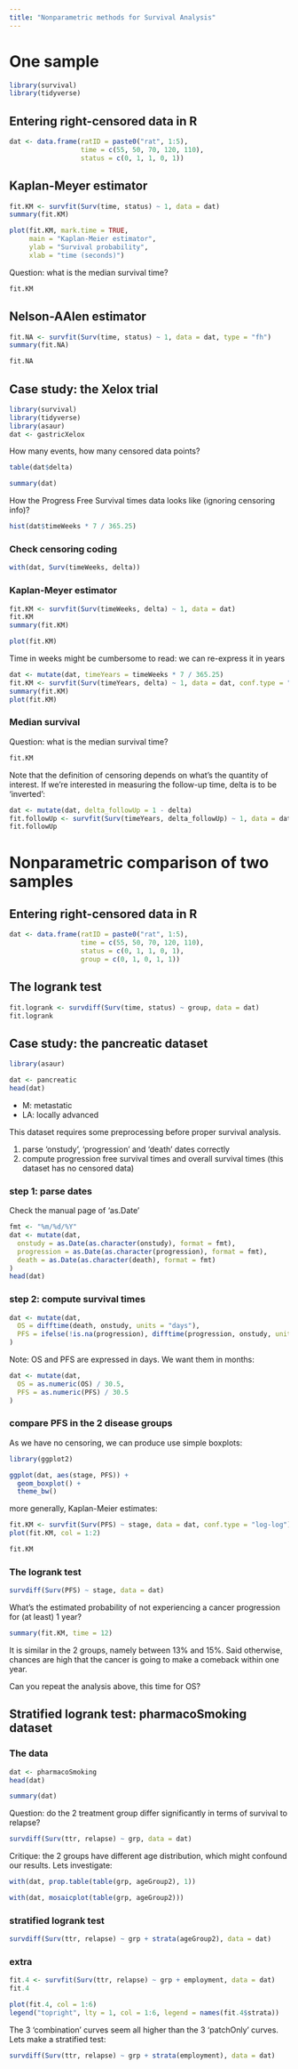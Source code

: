 ---
title: "Nonparametric methods for Survival Analysis"
---

# One sample

```{r}
library(survival)
library(tidyverse)
```

## Entering right-censored data in R
```{r}
dat <- data.frame(ratID = paste0("rat", 1:5),
                  time = c(55, 50, 70, 120, 110),
                  status = c(0, 1, 1, 0, 1))
```

## Kaplan-Meyer estimator
```{r}
fit.KM <- survfit(Surv(time, status) ~ 1, data = dat)
summary(fit.KM)
```

```{r}
plot(fit.KM, mark.time = TRUE,
     main = "Kaplan-Meier estimator",
     ylab = "Survival probability",
     xlab = "time (seconds)")
```

Question: what is the median survival time?
```{r}
fit.KM
```

## Nelson-AAlen estimator
```{r}
fit.NA <- survfit(Surv(time, status) ~ 1, data = dat, type = "fh")
summary(fit.NA)
```

```{r}
fit.NA
```

## Case study: the Xelox trial

```{r}
library(survival)
library(tidyverse)
library(asaur)
dat <- gastricXelox
```

How many events, how many censored data points?
```{r}
table(dat$delta)
```

```{r}
summary(dat)
```


How the Progress Free Survival times data looks like (ignoring censoring info)?
```{r}
hist(dat$timeWeeks * 7 / 365.25)
```

### Check censoring coding

```{r}
with(dat, Surv(timeWeeks, delta))
```


### Kaplan-Meyer estimator
```{r}
fit.KM <- survfit(Surv(timeWeeks, delta) ~ 1, data = dat)
fit.KM
summary(fit.KM)
```

```{r}
plot(fit.KM)
```

Time in weeks might be cumbersome to read: we can re-express it in years
```{r}
dat <- mutate(dat, timeYears = timeWeeks * 7 / 365.25)
fit.KM <- survfit(Surv(timeYears, delta) ~ 1, data = dat, conf.type = "log-log")
summary(fit.KM)
plot(fit.KM)
```

### Median survival
Question: what is the median survival time?
```{r}
fit.KM
```

Note that the definition of censoring depends on what's the quantity of interest.
If we're interested in measuring the follow-up time, delta is to be 'inverted':
```{r}
dat <- mutate(dat, delta_followUp = 1 - delta)
fit.followUp <- survfit(Surv(timeYears, delta_followUp) ~ 1, data = dat, conf.type = "log-log")
fit.followUp
```

# Nonparametric comparison of two samples

## Entering right-censored data in R
```{r}
dat <- data.frame(ratID = paste0("rat", 1:5),
                  time = c(55, 50, 70, 120, 110),
                  status = c(0, 1, 1, 0, 1),
                  group = c(0, 1, 0, 1, 1))
```

## The logrank test
```{r}
fit.logrank <- survdiff(Surv(time, status) ~ group, data = dat)
fit.logrank
```

## Case study: the pancreatic dataset

```{r}
library(asaur)

dat <- pancreatic
head(dat)
```

* M: metastatic
* LA: locally advanced

This dataset requires some preprocessing before proper survival analysis.

1. parse 'onstudy', 'progression' and 'death' dates correctly
2. compute progression free survival times and overall survival times (this dataset has no censored data)

### step 1: parse dates
Check the manual page of 'as.Date'
```{r}
fmt <- "%m/%d/%Y"
dat <- mutate(dat,
  onstudy = as.Date(as.character(onstudy), format = fmt),
  progression = as.Date(as.character(progression), format = fmt),
  death = as.Date(as.character(death), format = fmt)
)
head(dat)
```

### step 2: compute survival times
```{r}
dat <- mutate(dat,
  OS = difftime(death, onstudy, units = "days"),
  PFS = ifelse(!is.na(progression), difftime(progression, onstudy, units = "days"), OS)
)
```
Note: OS and PFS are expressed in days. We want them in months:
```{r}
dat <- mutate(dat,
  OS = as.numeric(OS) / 30.5,
  PFS = as.numeric(PFS) / 30.5
)
```

### compare PFS in the 2 disease groups

As we have no censoring, we can produce use simple boxplots:
```{r}
library(ggplot2)
```

```{r}
ggplot(dat, aes(stage, PFS)) +
  geom_boxplot() +
  theme_bw()
```

more generally, Kaplan-Meier estimates:
```{r}
fit.KM <- survfit(Surv(PFS) ~ stage, data = dat, conf.type = "log-log")
plot(fit.KM, col = 1:2)
```

```{r}
fit.KM
```

### The logrank test
```{r}
survdiff(Surv(PFS) ~ stage, data = dat)
```

What's the estimated probability of not experiencing a cancer progression for (at least) 1 year?
```{r}
summary(fit.KM, time = 12)
```

It is similar in the 2 groups, namely between 13% and 15%.
Said otherwise, chances are high that the cancer is going to make a comeback
within one year.

Can you repeat the analysis above, this time for OS?

## Stratified logrank test: pharmacoSmoking dataset

### The data
```{r}
dat <- pharmacoSmoking
head(dat)
```

```{r}
summary(dat)
```

Question: do the 2 treatment group differ significantly in terms of survival to relapse?
```{r}
survdiff(Surv(ttr, relapse) ~ grp, data = dat)
```

Critique: the 2 groups have different age distribution, which might confound our results.
Lets investigate:
```{r}
with(dat, prop.table(table(grp, ageGroup2), 1))
```


```{r}
with(dat, mosaicplot(table(grp, ageGroup2)))
```

### stratified logrank test
```{r}
survdiff(Surv(ttr, relapse) ~ grp + strata(ageGroup2), data = dat)
```

### extra
```{r}
fit.4 <- survfit(Surv(ttr, relapse) ~ grp + employment, data = dat)
fit.4
```

```{r}
plot(fit.4, col = 1:6)
legend("topright", lty = 1, col = 1:6, legend = names(fit.4$strata))
```

The 3 'combination' curves seem all higher than the 3 'patchOnly' curves. Lets make a stratified test:

```{r}
survdiff(Surv(ttr, relapse) ~ grp + strata(employment), data = dat)
```

